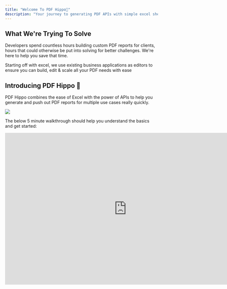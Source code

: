 ```yaml
---
title: "Welcome To PDF Hippo🦛"
description: "Your journey to generating PDF APIs with simple excel sheets designs and zero dev time begins here! The docs section covers everything from using excel as an editor for the PDF, mapping the variables within excel and generating the API"
---
```


## What We're Trying To Solve

Developers spend countless hours building custom PDF reports for clients, hours that could otherwise be put into solving for better challenges. We're here to help you save that time.

Starting off with excel, we use existing business applications as editors to ensure you can build, edit & scale all your PDF needs with ease 

## Introducing PDF Hippo 🎉

PDF Hippo combines the ease of Excel with the power of APIs to help you generate and push out PDF reports for multiple use cases really quickly.

![](/images/reference/131484c-Hippo_PH_1.gif) 

The below 5 minute walkthrough should help you understand the basics and get started:

<iframe width="800" height="500" src="https://www.youtube.com/embed/H_39oWEnxBw?si=8IoT2Z97Le-FHY2t" title="YouTube video player" frameborder="0" allow="accelerometer; autoplay; clipboard-write; encrypted-media; gyroscope; picture-in-picture; web-share" allowfullscreen></iframe>